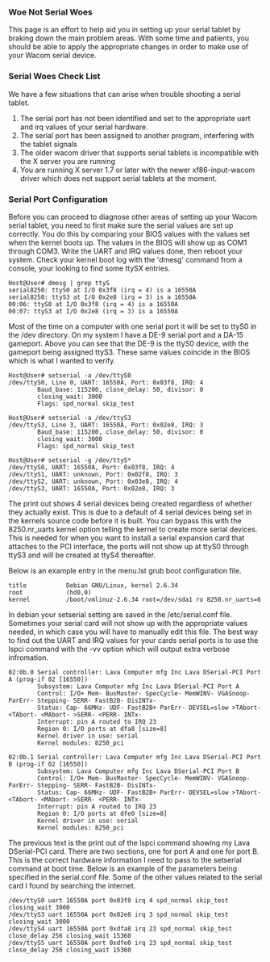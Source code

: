 === Woe Not Serial Woes ===

This page is an effort to help aid you in setting up your serial tablet by braking down the main problem areas. With some
time and patients, you should be able to apply the appropriate changes in order to make use of your Wacom serial device.

=== Serial Woes Check List ===

We have a few situations that can arise when trouble shooting a serial tablet.
# The serial port has not been identified and set to the appropriate uart and irq values of your serial hardware.
# The serial port has been assigned to another program, interfering with the tablet signals
# The older wacom driver that supports serial tablets is incompatible with the X server you are running
# You are running X server 1.7 or later with the newer xf86-input-wacom driver which does not support serial tablets at the moment.

=== Serial Port Configuration ===

Before you can proceed to diagnose other areas of setting up your Wacom serial tablet, you need to first make sure the serial values are set up correctly. You do this by comparing your BIOS values with the values set when the kernel boots up. The values in the BIOS will show up as COM1 through COM3. Write the UART and IRQ values done, then reboot your system. Check your kernel boot log with the 'dmesg' command from a console, your looking to find some ttySX entries.

<pre>
Host@User# dmesg | grep ttyS
serial8250: ttyS0 at I/O 0x3f8 (irq = 4) is a 16550A
serial8250: ttyS3 at I/O 0x2e8 (irq = 3) is a 16550A
00:06: ttyS0 at I/O 0x3f8 (irq = 4) is a 16550A
00:07: ttyS3 at I/O 0x2e8 (irq = 3) is a 16550A
</pre>

Most of the time on a computer with one serial port it will be set to ttyS0 in the /dev directory. On my system I have a DE-9 serial port and a DA-15 gameport. Above you can see that the DE-9 is the ttyS0 device, with the gameport being assigned ttyS3. These same values coincide in the BIOS which is what I wanted to verify. 

<pre>
Host@User# setserial -a /dev/ttyS0
/dev/ttyS0, Line 0, UART: 16550A, Port: 0x03f8, IRQ: 4
        Baud_base: 115200, close_delay: 50, divisor: 0
        closing_wait: 3000
        Flags: spd_normal skip_test

Host@User# setserial -a /dev/ttyS3
/dev/ttyS3, Line 3, UART: 16550A, Port: 0x02e8, IRQ: 3
        Baud_base: 115200, close_delay: 50, divisor: 0
        closing_wait: 3000
        Flags: spd_normal skip_test

Host@User# setserial -g /dev/ttyS*
/dev/ttyS0, UART: 16550A, Port: 0x03f8, IRQ: 4
/dev/ttyS1, UART: unknown, Port: 0x02f8, IRQ: 3
/dev/ttyS2, UART: unknown, Port: 0x03e8, IRQ: 4
/dev/ttyS3, UART: 16550A, Port: 0x02e8, IRQ: 3
</pre>

The print out shows 4 serial devices being created regardless of whether they actually exist. This is due to a default of 4 serial devices being set in the kernels source code before it is built. You can bypass this with the 8250.nr_uarts kernel option telling the kernel to create more serial devices. This is needed for when you want to install a serial expansion card that attaches to the PCI interface, the ports will not show up at ttyS0 through ttyS3 and will be created at ttyS4 thereafter.

Below is an example entry in the menu.lst grub boot configuration file. 

<pre>
title           Debian GNU/Linux, kernel 2.6.34
root            (hd0,0)
kernel          /boot/vmlinuz-2.6.34 root=/dev/sda1 ro 8250.nr_uarts=6
</pre>

In debian your setserial setting are saved in the /etc/serial.conf file. Sometimes your serial card will not show up with the appropriate values needed, in which case you will have to manually edit this file. The best way to find out the UART and IRQ values for your cards serial ports is to use the lspci command with the -vv option which will output extra verbose infromation. 

<pre>
02:0b.0 Serial controller: Lava Computer mfg Inc Lava DSerial-PCI Port A (prog-if 02 [16550])
        Subsystem: Lava Computer mfg Inc Lava DSerial-PCI Port A
        Control: I/O+ Mem- BusMaster- SpecCycle- MemWINV- VGASnoop- ParErr- Stepping- SERR- FastB2B- DisINTx-
        Status: Cap- 66MHz- UDF- FastB2B+ ParErr- DEVSEL=slow >TAbort- <TAbort- <MAbort- >SERR- <PERR- INTx-
        Interrupt: pin A routed to IRQ 23
        Region 0: I/O ports at dfa8 [size=8]
        Kernel driver in use: serial
        Kernel modules: 8250_pci

02:0b.1 Serial controller: Lava Computer mfg Inc Lava DSerial-PCI Port B (prog-if 02 [16550])
        Subsystem: Lava Computer mfg Inc Lava DSerial-PCI Port B
        Control: I/O+ Mem- BusMaster- SpecCycle- MemWINV- VGASnoop- ParErr- Stepping- SERR- FastB2B- DisINTx-
        Status: Cap- 66MHz- UDF- FastB2B+ ParErr- DEVSEL=slow >TAbort- <TAbort- <MAbort- >SERR- <PERR- INTx-
        Interrupt: pin A routed to IRQ 23
        Region 0: I/O ports at dfe0 [size=8]
        Kernel driver in use: serial
        Kernel modules: 8250_pci
</pre>

The previous text is the print out of the lspci command showing my Lava DSerial-PCI card. There are two sections, one for port A and one for port B. This is the correct hardware information I need to pass to the setserial command at boot time. Below is an example of the parameters being specified in the serial.conf file. Some of the other values related to the serial card I found by searching the internet.

<pre>
/dev/ttyS0 uart 16550A port 0x03f8 irq 4 spd_normal skip_test closing_wait 3000
/dev/ttyS3 uart 16550A port 0x02e8 irq 3 spd_normal skip_test closing_wait 3000
/dev/ttyS4 uart 16550A port 0xdfa8 irq 23 spd_normal skip_test close_delay 256 closing_wait 15360
/dev/ttyS5 uart 16550A port 0xdfe0 irq 23 spd_normal skip_test close_delay 256 closing_wait 15360
</pre>